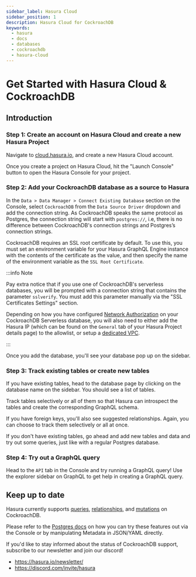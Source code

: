 ```yaml
---
sidebar_label: Hasura Cloud
sidebar_position: 1
description: Hasura Cloud for CockroachDB
keywords:
  - hasura
  - docs
  - databases
  - cockroachdb
  - hasura-cloud
---
```



# Get Started with Hasura Cloud & CockroachDB

## Introduction

### Step 1: Create an account on Hasura Cloud and create a new Hasura Project

Navigate to
[cloud.hasura.io](https://cloud.hasura.io/signup/?pg=docs&plcmt=body&cta=navigate-to-cloud-hasura-io&tech=default&skip_onboarding=true),
and create a new Hasura Cloud account.

Once you create a project on Hasura Cloud, hit the "Launch Console" button to open the Hasura Console for your project.

<Thumbnail src="/img/getting-started/create-project.png" alt="Connect new or existing database" width="600px" />

### Step 2: Add your CockroachDB database as a source to Hasura

In the `Data > Data Manager > Connect Existing Database` section on the Console, select `CockroachDB` from the
`Data Source Driver` dropdown and add the connection string. As CockroachDB speaks the same protocol as Postgres, the
connection string will start with `postgres://`, i.e, there is no difference between CockroachDB's connection strings
and Postgres’s connection strings.

CockroachDB requires an SSL root certificate by default. To use this, you must set an environment variable for your
Hasura GraphQL Engine instance with the contents of the certificate as the value, and then specify the name of the
environment variable as the `SSL Root Certificate`.

:::info Note

Pay extra notice that if you use one of CockroachDB's serverless databases, you will be prompted with a connection
string that contains the parameter `sslverify`. You must add this parameter manually via the "SSL Certificates Settings"
section.

Depending on how you have configured
[Network Authorization](https://www.cockroachlabs.com/docs/cockroachcloud/network-authorization.html) on your
CockroachDB Serverless database, you will also need to either add the Hasura IP (which can be found on the `General` tab
of your Hasura Project details page) to the allowlist, or setup a [dedicated VPC](/hasura-cloud/dedicated-vpc/index.mdx).

:::

<Thumbnail src="/img/databases/cockroachdb-postgres/1-add-source-cloud.png" alt="Add source" width="1100px" />

Once you add the database, you'll see your database pop up on the sidebar.

### Step 3: Track existing tables or create new tables

If you have existing tables, head to the database page by clicking on the database name on the sidebar. You should see a
list of tables.

<!--

   .. thumbnail:: /img/databases/ms-sql-server/3-manage-mydb.png
      :alt: Manage my-db
      :width: 1000px

-->

Track tables selectively or all of them so that Hasura can introspect the tables and create the corresponding GraphQL
schema.

<Thumbnail src="/img/databases/cockroachdb-postgres/4-track-tables.png" alt="Track tables" width="1100px" />

If you have foreign keys, you'll also see suggested relationships. Again, you can choose to track them selectively or
all at once.

<Thumbnail
  src="/img/databases/cockroachdb-postgres/5-track-rels.png"
  alt="Track foreign-key relationships"
  width="1100px"
/>

If you don't have existing tables, go ahead and add new tables and data and try out some queries, just like with a
regular Postgres database.

<Thumbnail src="/img/databases/cockroachdb-postgres/6-add-tables.png" alt="Add a new table" width="1100px" />

### Step 4: Try out a GraphQL query

Head to the `API` tab in the Console and try running a GraphQL query! Use the explorer sidebar on GraphQL to get help in
creating a GraphQL query.

<Thumbnail src="/img/databases/cockroachdb-postgres/7-make-graphql-query.png" alt="Make GraphQL query" width="1100px" />

## Keep up to date

Hasura currently supports [queries](/queries/postgres/index.mdx),
[relationships](/schema/postgres/table-relationships/index.mdx), and [mutations](/mutations/postgres/index.mdx) on
CockroachDB.

Please refer to the [Postgres docs](/queries/postgres/index.mdx) on how you can try these features out via the Console
or by manipulating Metadata in JSON/YAML directly.

If you'd like to stay informed about the status of CockroachDB support, subscribe to our newsletter and join our
discord!

- https://hasura.io/newsletter/
- https://discord.com/invite/hasura
